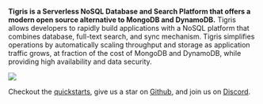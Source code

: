 
**Tigris is a Serverless NoSQL Database and Search Platform that offers a modern
open source alternative to MongoDB and DynamoDB.** Tigris allows developers to
rapidly build applications with a NoSQL platform that combines database,
full-text search, and sync mechanism. Tigris simplifies operations by
automatically scaling throughput and storage as application traffic grows, at
fraction of the cost of MongoDB and DynamoDB, while providing high availability
and data security.

<a href={tigrisConfig.signupUrl}>
  <img src={require("@site/static/img/hand-laptop.png").default} />
</a>

Checkout the [quickstarts](https://www.tigrisdata.com/docs/quickstarts/), give
us a star on [Github](https://github.com/tigrisdata/tigris),
and join us on <a href={tigrisConfig.discordUrl}>Discord</a>.
